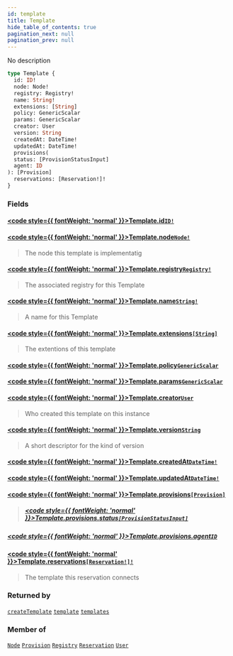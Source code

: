 ```yaml
---
id: template
title: Template
hide_table_of_contents: true
pagination_next: null
pagination_prev: null
---
```








No description

```graphql
type Template {
  id: ID!
  node: Node!
  registry: Registry!
  name: String!
  extensions: [String]
  policy: GenericScalar
  params: GenericScalar
  creator: User
  version: String
  createdAt: DateTime!
  updatedAt: DateTime!
  provisions(
  status: [ProvisionStatusInput]
  agent: ID
): [Provision]
  reservations: [Reservation!]!
}
```


### Fields

#### [<code style={{ fontWeight: 'normal' }}>Template.<b>id</b></code>](#)<Bullet />[`ID!`](/docs/schemas/arkitekt/scalars/id) <Badge class="secondary" text="non-null"/> <Badge class="secondary" text="scalar"/>
> 
> 

#### [<code style={{ fontWeight: 'normal' }}>Template.<b>node</b></code>](#)<Bullet />[`Node!`](/docs/schemas/arkitekt/objects/node) <Badge class="secondary" text="non-null"/> <Badge class="secondary" text="object"/>
> The node this template is implementatig
> 

#### [<code style={{ fontWeight: 'normal' }}>Template.<b>registry</b></code>](#)<Bullet />[`Registry!`](/docs/schemas/arkitekt/objects/registry) <Badge class="secondary" text="non-null"/> <Badge class="secondary" text="object"/>
> The associated registry for this Template
> 

#### [<code style={{ fontWeight: 'normal' }}>Template.<b>name</b></code>](#)<Bullet />[`String!`](/docs/schemas/arkitekt/scalars/string) <Badge class="secondary" text="non-null"/> <Badge class="secondary" text="scalar"/>
> A name for this Template
> 

#### [<code style={{ fontWeight: 'normal' }}>Template.<b>extensions</b></code>](#)<Bullet />[`[String]`](/docs/schemas/arkitekt/scalars/string) <Badge class="secondary" text="list"/> <Badge class="secondary" text="scalar"/>
> The extentions of this template
> 

#### [<code style={{ fontWeight: 'normal' }}>Template.<b>policy</b></code>](#)<Bullet />[`GenericScalar`](/docs/schemas/arkitekt/scalars/generic-scalar) <Badge class="secondary" text="scalar"/>
> 
> 

#### [<code style={{ fontWeight: 'normal' }}>Template.<b>params</b></code>](#)<Bullet />[`GenericScalar`](/docs/schemas/arkitekt/scalars/generic-scalar) <Badge class="secondary" text="scalar"/>
> 
> 

#### [<code style={{ fontWeight: 'normal' }}>Template.<b>creator</b></code>](#)<Bullet />[`User`](/docs/schemas/arkitekt/objects/user) <Badge class="secondary" text="object"/>
> Who created this template on this instance
> 

#### [<code style={{ fontWeight: 'normal' }}>Template.<b>version</b></code>](#)<Bullet />[`String`](/docs/schemas/arkitekt/scalars/string) <Badge class="secondary" text="scalar"/>
> A short descriptor for the kind of version
> 

#### [<code style={{ fontWeight: 'normal' }}>Template.<b>createdAt</b></code>](#)<Bullet />[`DateTime!`](/docs/schemas/arkitekt/scalars/date-time) <Badge class="secondary" text="non-null"/> <Badge class="secondary" text="scalar"/>
> 
> 

#### [<code style={{ fontWeight: 'normal' }}>Template.<b>updatedAt</b></code>](#)<Bullet />[`DateTime!`](/docs/schemas/arkitekt/scalars/date-time) <Badge class="secondary" text="non-null"/> <Badge class="secondary" text="scalar"/>
> 
> 

#### [<code style={{ fontWeight: 'normal' }}>Template.<b>provisions</b></code>](#)<Bullet />[`[Provision]`](/docs/schemas/arkitekt/objects/provision) <Badge class="secondary" text="list"/> <Badge class="secondary" text="object"/>
> 
> ##### [<code style={{ fontWeight: 'normal' }}>Template.provisions.<b>status</b></code>](#)<Bullet />[`[ProvisionStatusInput]`](/docs/schemas/arkitekt/enums/provision-status-input) <Badge class="secondary" text="list"/> <Badge class="secondary" text="enum"/>
> 
> 

##### [<code style={{ fontWeight: 'normal' }}>Template.provisions.<b>agent</b></code>](#)<Bullet />[`ID`](/docs/schemas/arkitekt/scalars/id) <Badge class="secondary" text="scalar"/>
> 
> 

#### [<code style={{ fontWeight: 'normal' }}>Template.<b>reservations</b></code>](#)<Bullet />[`[Reservation!]!`](/docs/schemas/arkitekt/objects/reservation) <Badge class="secondary" text="non-null"/> <Badge class="secondary" text="object"/>
> The template this reservation connects
> 



### Returned by

[`createTemplate`](/docs/schemas/arkitekt/mutations/create-template)  <Badge class="secondary" text="mutation"/><Bullet />[`template`](/docs/schemas/arkitekt/queries/template)  <Badge class="secondary" text="query"/><Bullet />[`templates`](/docs/schemas/arkitekt/queries/templates)  <Badge class="secondary" text="query"/>

### Member of

[`Node`](/docs/schemas/arkitekt/objects/node)  <Badge class="secondary" text="object"/><Bullet />[`Provision`](/docs/schemas/arkitekt/objects/provision)  <Badge class="secondary" text="object"/><Bullet />[`Registry`](/docs/schemas/arkitekt/objects/registry)  <Badge class="secondary" text="object"/><Bullet />[`Reservation`](/docs/schemas/arkitekt/objects/reservation)  <Badge class="secondary" text="object"/><Bullet />[`User`](/docs/schemas/arkitekt/objects/user)  <Badge class="secondary" text="object"/>



